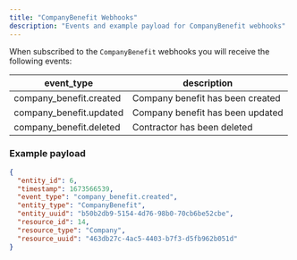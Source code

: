```yaml
---
title: "CompanyBenefit Webhooks"
description: "Events and example payload for CompanyBenefit webhooks"
---
```

When subscribed to the `CompanyBenefit` webhooks you will receive the following events:

| event\_type | description |
| --- | --- |
| company\_benefit.created | Company benefit has been created |
| company\_benefit.updated | Company benefit has been updated |
| company\_benefit.deleted | Contractor has been deleted |

### Example payload

```json
{
  "entity_id": 6,
  "timestamp": 1673566539,
  "event_type": "company_benefit.created",
  "entity_type": "CompanyBenefit",
  "entity_uuid": "b50b2db9-5154-4d76-98b0-70cb6be52cbe",
  "resource_id": 14,
  "resource_type": "Company",
  "resource_uuid": "463db27c-4ac5-4403-b7f3-d5fb962b051d"
}
```

